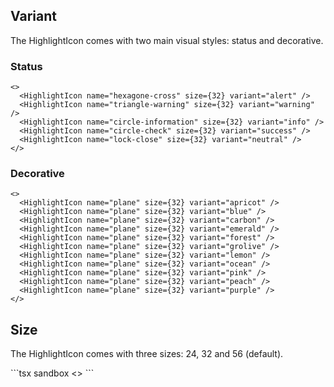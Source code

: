
## Variant

The HighlightIcon comes with two main visual styles: status and decorative.

### Status

<Preview>
  <HighlightIcon name="hexagone-cross" size={32} variant="alert" />
  <HighlightIcon name="triangle-warning" size={32} variant="warning" />
  <HighlightIcon name="circle-information" size={32} variant="info" />
  <HighlightIcon name="circle-check" size={32} variant="success" />
  <HighlightIcon name="lock-close" size={32} variant="neutral" />
</Preview>

```tsx sandbox
<>
  <HighlightIcon name="hexagone-cross" size={32} variant="alert" />
  <HighlightIcon name="triangle-warning" size={32} variant="warning" />
  <HighlightIcon name="circle-information" size={32} variant="info" />
  <HighlightIcon name="circle-check" size={32} variant="success" />
  <HighlightIcon name="lock-close" size={32} variant="neutral" />
</>
```

### Decorative

<Preview>
  <HighlightIcon name="plane" size={32} variant="apricot" />
  <HighlightIcon name="plane" size={32} variant="blue" />
  <HighlightIcon name="plane" size={32} variant="carbon" />
  <HighlightIcon name="plane" size={32} variant="emerald" />
  <HighlightIcon name="plane" size={32} variant="forest" />
  <HighlightIcon name="plane" size={32} variant="grolive" />
  <HighlightIcon name="plane" size={32} variant="lemon" />
  <HighlightIcon name="plane" size={32} variant="ocean" />
  <HighlightIcon name="plane" size={32} variant="pink" />
  <HighlightIcon name="plane" size={32} variant="peach" />
  <HighlightIcon name="plane" size={32} variant="purple" />
</Preview>

```tsx sandbox
<>
  <HighlightIcon name="plane" size={32} variant="apricot" />
  <HighlightIcon name="plane" size={32} variant="blue" />
  <HighlightIcon name="plane" size={32} variant="carbon" />
  <HighlightIcon name="plane" size={32} variant="emerald" />
  <HighlightIcon name="plane" size={32} variant="forest" />
  <HighlightIcon name="plane" size={32} variant="grolive" />
  <HighlightIcon name="plane" size={32} variant="lemon" />
  <HighlightIcon name="plane" size={32} variant="ocean" />
  <HighlightIcon name="plane" size={32} variant="pink" />
  <HighlightIcon name="plane" size={32} variant="peach" />
  <HighlightIcon name="plane" size={32} variant="purple" />
</>
```

## Size

The HighlightIcon comes with three sizes: 24, 32 and 56 (default).

<Preview>
  <HighlightIcon name="circle-information" size={24} variant="info" />
  <HighlightIcon name="circle-information" size={32} variant="info" />
  <HighlightIcon name="circle-information" size={56} variant="info" />
</Preview>
```tsx sandbox
<>
  <HighlightIcon name="circle-information" size={24} variant="info" />
  <HighlightIcon name="circle-information" size={32} variant="info" />
  <HighlightIcon name="circle-information" size={56} variant="info" />
</>
```
